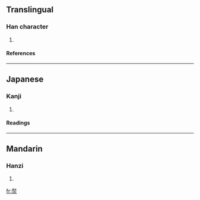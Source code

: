 ==Translingual==
===Han character===
{{Han char|rn=86|rad=火|as=07|sn=11|four=2480<sub>9</sub>|canj=女土火 (VGF)}}
# {{defn|Han|sort=火07}}
====References====
{{Han ref|kx=0673.020|dkj=19078|dj=1081.060|hdz=32206.080|uh=710B|ud=28939|bh=D659|bd=54873}}

----
==Japanese==
===Kanji===
{{ja-kanji|grade=|rs=火07}}
# {{defn|Japanese}} 
====Readings====
{{ja-readings|on=[[そう]] (sō), [[しょう]] (shō)|kun=}}

----
==Mandarin==
===Hanzi===
{{cmn-hanzi|pin=[[zhuàng]] (zhuang4)|wg=chuang<sup>4</sup>}}
# {{defn|Mandarin}}

[[fr:焋]]